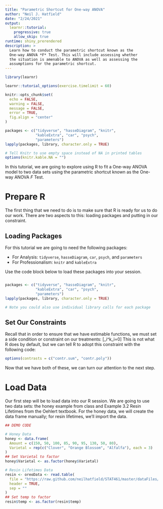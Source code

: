 ```yaml
---
title: "Parametric Shortcut for One-way ANOVA"
author: "Neil J. Hatfield"
date: "2/24/2021"
output: 
  learnr::tutorial:
    progressive: true
    allow_skip: true
runtime: shiny_prerendered
description: >
  Learn how to conduct the parametric shortcut known as the
  One-way ANOVA *F* Test. This will include assessing whether
  the situation is amenable to ANOVA as well as assessing the 
  assumptions for the parametric shortcut.
---
```

```r
library(learnr)

learnr::tutorial_options(exercise.timelimit = 60)

```

```r
knitr::opts_chunk$set(
  echo = FALSE,
  warning = FALSE,
  message = FALSE,
  error = TRUE,
  fig.align = "center"
)

packages <- c("tidyverse", "hasseDiagram", "knitr", 
              "kableExtra", "car", "psych",
              "parameters")
lapply(packages, library, character.only = TRUE)

# Tell Knitr to use empty space instead of NA in printed tables
options(knitr.kable.NA = "")


```

In this tutorial, we are going to explore using R to fit a One-way ANOVA model to two data sets using the parametric shortcut known as the One-way ANOVA *F* Test.

# Prepare R

The first thing that we need to do is to make sure that R is ready for us to do our work. There are two aspects to this: loading packages and putting in our constraint.

## Loading Packages

For this tutorial we are going to need the following packages:

+ For Analysis: `tidyverse`, `hasseDiagram`, `car`, `psych`, and `parameters`
+ For Professionalism: `knitr` and `kableExtra`

Use the code block below to load these packages into your session.

```r

```

```r
packages <- c("tidyverse", "hasseDiagram", "knitr", 
              "kableExtra", "car", "psych",
              "parameters")
lapply(packages, library, character.only = TRUE)

# Note you could also use individual library calls for each package

```

## Set Our Constraints

Recall that in order to ensure that we have estimable functions, we must set a side condition or constraint on our treatments: 
\[\sum_i^k\alpha_i=0\]
This is not what R does by default, but we can tell R to adopt this constraint with the following code:

```r
options(contrasts = c("contr.sum", "contr.poly"))

```

Now that we have both of these, we can turn our attention to the next step.

# Load Data

Our first step will be to load data into our R session. We are going to use two data sets: the honey example from class and Example 3.2 Resin Lifetimes from the Oehlert textbook. For the honey data, we will create the data frame manually; for resin lifetimes, we'll import the data.

```r
## DEMO CODE

# Honey Data
honey <- data.frame(
  Amount = c(150, 50, 100, 85, 90, 95, 130, 50, 80),
  Varietal = rep(c("Clover", "Orange Blossom", "Alfalfa"), each = 3)
)
## Set Varietal to factor
honey$Varietal <- as.factor(honey$Varietal)

# Resin Lifetimes Data
resin <- oreoData <- read.table(
  file = "https://raw.github.com/neilhatfield/STAT461/master/dataFiles/resinLifetimes.dat",
  header = TRUE,
  sep = ""
)
## Set temp to factor
resin$temp <- as.factor(resin$temp)

```